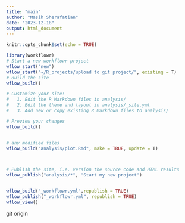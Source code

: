 ```yaml
---
title: "main"
author: "Masih Sherafatian"
date: "2023-12-18"
output: html_document
---
```


```r
knitr::opts_chunk$set(echo = TRUE)
```



```r
library(workflowr)
# Start a new workflowr project
wflow_start("new")
wflow_start("~/R_projects/upload to git project/", existing = T)
# Build the site
wflow_build()

# Customize your site!
#   1. Edit the R Markdown files in analysis/
#   2. Edit the theme and layout in analysis/_site.yml
#   3. Add new or copy existing R Markdown files to analysis/

# Preview your changes
wflow_build()


# any modified files
wflow_build("analysis/plot.Rmd", make = TRUE, update = T)



# Publish the site, i.e. version the source code and HTML results
wflow_publish("analysis/*", "Start my new project")


wflow_build("_workflowr.yml",republish = TRUE)
wflow_publish("_workflowr.yml", republish = TRUE)
wflow_view()
```





git origin 

